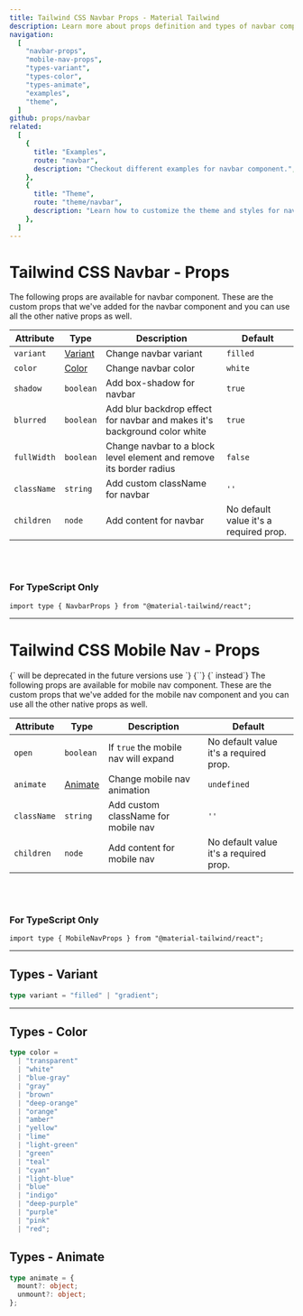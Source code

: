 ```yaml
---
title: Tailwind CSS Navbar Props - Material Tailwind
description: Learn more about props definition and types of navbar component.
navigation:
  [
    "navbar-props",
    "mobile-nav-props",
    "types-variant",
    "types-color",
    "types-animate",
    "examples",
    "theme",
  ]
github: props/navbar
related:
  [
    {
      title: "Examples",
      route: "navbar",
      description: "Checkout different examples for navbar component.",
    },
    {
      title: "Theme",
      route: "theme/navbar",
      description: "Learn how to customize the theme and styles for navbar component.",
    },
  ]
---
```


# Tailwind CSS Navbar - Props

<span id="navbar-props" className="scroll-mt-48" />
The following props are available for navbar component. These are the custom props
that we've added for the navbar component and you can use all the other
native props as well.

| Attribute   | Type                      | Description                                                               | Default                                |
| ----------- | ------------------------- | ------------------------------------------------------------------------- | -------------------------------------- |
| `variant`   | [Variant](#types-variant) | Change navbar variant                                                     | <Code>filled</Code>                    |
| `color`     | [Color](#types-color)     | Change navbar color                                                       | <Code>white</Code>                     |
| `shadow`    | <Code>boolean</Code>      | Add box-shadow for navbar                                                 | <Code>true</Code>                      |
| `blurred`   | <Code>boolean</Code>      | Add blur backdrop effect for navbar and makes it's background color white | <Code>true</Code>                      |
| `fullWidth` | <Code>boolean</Code>      | Change navbar to a block level element and remove its border radius       | <Code>false</Code>                     |
| `className` | <Code>string</Code>       | Add custom className for navbar                                           | `''`                                   |
| `children`  | <Code>node</Code>         | Add content for navbar                                                    | No default value it's a required prop. |

<br />
<br />

### For TypeScript Only

```tsx
import type { NavbarProps } from "@material-tailwind/react";
```

---

# Tailwind CSS Mobile Nav - Props

<Warning>
  {`<MobileNav /> will be deprecated in the future versions use `}
  <Link
    href="/docs/react/collapse"
    className="font-medium underline underline-offset-2"
  >{`<Collapse />`}</Link>
  {` instead`}
</Warning>
<span id="mobile-nav-props" className="scroll-mt-48" />
The following props are available for mobile nav component. These are the custom
props that we've added for the mobile nav component and you can use
all the other native props as well.

| Attribute   | Type                      | Description                                     | Default                                |
| ----------- | ------------------------- | ----------------------------------------------- | -------------------------------------- |
| `open`      | <Code>boolean</Code>      | If <Code>true</Code> the mobile nav will expand | No default value it's a required prop.                      |
| `animate`   | [Animate](#types-animate) | Change mobile nav animation                     | <Code>undefined</Code>                 |
| `className` | <Code>string</Code>       | Add custom className for mobile nav             | `''`                                   |
| `children`  | <Code>node</Code>         | Add content for mobile nav                      | No default value it's a required prop. |

<br />
<br />

### For TypeScript Only

```tsx
import type { MobileNavProps } from "@material-tailwind/react";
```

---

## Types - Variant

<span id="types-variant" className="scroll-mt-48" />

```ts
type variant = "filled" | "gradient";
```

---

## Types - Color

<span id="types-color" className="scroll-mt-48" />

```ts
type color =
  | "transparent"
  | "white"
  | "blue-gray"
  | "gray"
  | "brown"
  | "deep-orange"
  | "orange"
  | "amber"
  | "yellow"
  | "lime"
  | "light-green"
  | "green"
  | "teal"
  | "cyan"
  | "light-blue"
  | "blue"
  | "indigo"
  | "deep-purple"
  | "purple"
  | "pink"
  | "red";
```

## Types - Animate

<span id="types-animate" className="scroll-mt-48" />

```ts
type animate = {
  mount?: object;
  unmount?: object;
};
```

<span id="examples" className="scroll-mt-48" />
<span id="theme" className="scroll-mt-48" />
